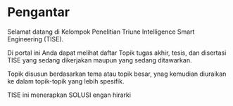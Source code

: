 # Pengantar {.unnumbered}

Selamat datang di Kelompok Penelitian Triune Intelligence Smart Engineering (TISE).

Di portal ini Anda dapat melihat daftar Topik tugas akhir, tesis, dan disertasi TISE yang sedang dikerjakan maupun yang sedang ditawarkan.

Topik disusun berdasarkan tema atau topik besar, ynag kemudian diuraikan ke dalam topik-topik yang lebih spesifik.

TISE ini menerapkan SOLUSI engan hirarki
